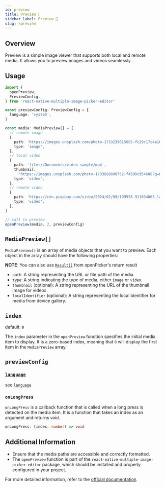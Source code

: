 ```yaml
---
id: preview
title: Preview 🎑
sidebar_label: Preview 🎑
slug: /preview
---
```



## Overview

Preview is a simple image viewer that supports both local and remote media. It allows you to preview images and videos seamlessly.

<ReactPlayer
  playing
  controls
  width="100%"
  height="100%"
  url="https://github.com/user-attachments/assets/92a1c319-ad99-4d24-892c-7cd878787acd"
/>

## Usage

```typescript
import {
  openPreview,
  PreviewConfig,
} from 'react-native-multiple-image-picker-editor'

const previewConfig: PreviewConfig = {
  language: 'system',
}

const media: MediaPreview[] = [
  // remote image
  {
    path: 'https://images.unsplash.com/photo-1733235015085-fc29c17c4a16?w=500',
    type: 'image',
  },
  // local video
  {
    path: 'file://Documents/video-sample/mp4',
    thumbnail:
      'https://images.unsplash.com/photo-1733889886752-f4599c954608?q=80&w=2574&auto=format&fit=crop&ixlib=rb-4.0.3&ixid=M3wxMjA3fDB8MHxwaG90by1wYWdlfHx8fGVufDB8fHx8fA%3D%3D',
    type: 'video',
  },
  // remote video
  {
    path: 'https://cdn.pixabay.com/video/2024/02/09/199958-911694865_large.mp4',
    type: 'video',
  },
]

// call to preview
openPreview(media, 2, previewConfig)
```

## `MediaPreview[]`

`MediaPreview[]` is an array of media objects that you want to preview. Each object in the array should have the following properties:<br/>

**NOTE**: You can also use [`Result[]`](/result) from openPicker's return result

- `path`: A string representing the URL or file path of the media.
- `type`: A string indicating the type of media, either `image` or `video`.
- `thumbnail` (optional): A string representing the URL of the thumbnail image for videos.
- `localIdentifier` (optional): A string representing the local identifier for media from device gallery.

## `index`

default: `0`

The `index` parameter in the `openPreview` function specifies the initial media item to display. It is a zero-based index, meaning that `0` will display the first item in the `MediaPreview` array.

## `previewConfig`

### [`language`](/config/#language)

see [`language`](/config/#language)

### `onLongPress`

`onLongPress` is a callback function that is called when a long press is detected on the media item. It is a function that takes an index as an argument and returns void.

```typescript
onLongPress: (index: number) => void
```

## Additional Information

- Ensure that the media paths are accessible and correctly formatted.
- The `openPreview` function is part of the `react-native-multiple-image-picker-editor` package, which should be installed and properly configured in your project.

For more detailed information, refer to the [official documentation](https://github.com/baronha/react-native-multiple-image-picker).
